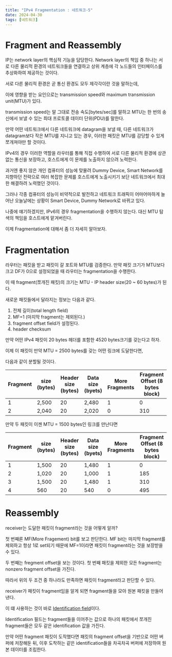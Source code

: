 ```yaml
---
title: "IPv4 Fragmentation : 네트워크-5"
date: 2024-04-30
tags: [네트워크]
---
```


# Fragment and Reassembly

IP는 network layer의 핵심적 기능을 담당한다.
Network layer의 책임 중 하나는 서로 다른 물리적 환경의 네트워크들을 연결하고 상위 계층에 각 노드들의 인터페이스를 추상화하여 제공하는 것이다.

서로 다른 물리적 환경은 곧 통신 환경도 모두 제각각이란 것을 말하는데,

이에 영향을 받는 요인으로는 transmission speed와 maximum transmission unit(MTU)가 있다.

transmission speed는 말 그대로 전송 속도\[bytes/sec\]를 말하고 MTU는 한 번의 송신에서 보낼 수 있는 최대 프로토콜 데이터 단위(PDU)를 말한다.

만약 어떤 네트워크에서 다른 네트워크에 datagram을 보낼 때, 다른 네트워크가 datagram보다 작은 MTU를 지니고 있는 경우, 이러한 패킷은 MTU를 감당할 수 있게 쪼개져야만 할 것이다.

IPv4의 경우 이러한 역할을 라우터를 통해 직접 수행하여 서로 다른 물리적 환경에 상관없는 통신을 보장하고, 호스트에게 이 문제를 노출하지 않으려 노력한다.

과거엔 좋지 않은 개인 컴퓨터의 성능에 맞물려 Dummy Device, Smart Network를 지향하던 전략으로 여러 복잡한 문제를 호스트에게 노출시키기 보단 네트워크에서 최대한 해결하려 노력했던 것이다.

그러나 각종 컴퓨터의 성능이 비약적으로 발전하고 네트워크 트래픽이 어마어마하게 늘어난 오늘날에는 상황이 Smart Device, Dummy Network로 바뀌고 있다.

나중에 얘기하겠지만, IPv6의 경우 fragmentation을 수행하지 않는다.
대신 MTU 탐색의 책임을 호스트에게 맡겨버린다.

이제 Fragmentation에 대해서 좀 더 자세히 알아보자.

# Fragmentation

라우터는 패킷을 받고 패킷이 갈 포트와 MTU를 검증한다.
만약 패킷 크기가 MTU보다 크고 DF가 0으로 설정되었을 때 라우터는 fragmentation을 수행한다.

이 때 fragment(쪼개진 패킷)의 크기는 MTU - IP header size(20 ~ 60 bytes)가 된다.

새로운 패킷들에서 달라지는 정보는 다음과 같다.

1. 전체 길이(total length field)
2. MF=1 (마지막 fragment는 제외된다.)
3. fragment offset field가 설정된다.
4. header checksum

만약 어떤 IPv4 패킷이 20 bytes 헤더를 포함한 4520 bytes크기를 갖는다고 하자. 

이제 이 패킷이 만약 MTU = 2500 bytes를 갖는 어떤 링크에 도달한다면,

다음과 같이 분할될 것이다.

| Fragment | size (bytes) | Header size (bytes) | Data size (byets) | More Fragments | Fragment Offset (8 bytes block) |
| --- | --- | --- | --- | --- | --- | 
| 1 | 2,500 | 20 | 2,480 | 1 | 0 |
| 2 | 2,040 | 20 | 2,020 | 0 | 310 |

만약 두 패킷이 이젠 MTU = 1500 bytes인 링크를 만난다면

| Fragment | size (bytes) | Header size (bytes) | Data size (byets) | More Fragments | Fragment Offset (8 bytes block) |
| --- | --- | --- | --- | --- | --- | 
| 1 | 1,500 | 20 | 1,480 | 1 | 0 |
| 2 | 1,020 | 20 | 1,000 | 1 | 185 |
| 3 | 1,500 | 20 | 1,480 | 1 | 310 | 
| 4 | 560 | 20 | 540 | 0 | 495 |

# Reassembly

receiver는 도달한 패킷이 fragment라는 것을 어떻게 알까?

첫 번째론 MF(More Fragement) bit를 보고 판단한다. MF bit는 마지막 fragment를 제외하고 항상 1로 set되기 때문에 MF=1이라면 패킷이 fragment라는 것을 보장받을 수 있다.

두 번째는 fregment offset을 보는 것이다.
첫 번째 패킷을 제외한 모든 fragment는 nonzero fragment offset을 가진다.

따라서 위의 두 조건 중 하나라도 만족하면 패킷이 fragment라고 판단할 수 있다.

receiver가 패킷이 fragment임을 알게 되면 fragment들을 모아 원본 패킷을 만들어낸다.

이 떄 사용하는 것이 바로 [Identification field](/blog/network/ip_v4)이다.

Identification 필드는 fragment들을 이어주는 값으로 하나의 패킷에서 쪼개진 fragment들은 모두 같은 identification 값을 가진다.

만약 어떤 fragment 패킷이 도작했다면 패킷의 fragment offset을 기반으로 어떤 버퍼에 저장해둔 뒤, 이후 도착하는 같은 identification들을 차곡차곡 버퍼에 저장하여 원본 데이터를 조립한다.